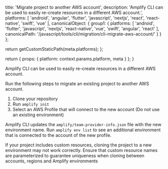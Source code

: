                   
  title: 'Migrate project to another AWS account',
  description: 'Amplify CLI can be used to easily re-create resources in a different AWS account.',
  platforms: [
    'android',
    'angular',
    'flutter',
    'javascript',
    'nextjs',
    'react',
    'react-native',
    'swift',
    'vue'
  ],
  canonicalObject: {
    group1: {
      platforms: [
        'android',
        'flutter',
        'javascript',
        'nextjs',
        'react-native',
        'vue',
        'swift',
        'angular',
        'react'
      ],
      canonicalPath: '/javascript/tools/cli/migration/cli-migrate-aws-account/'
    }
  }
};

  return getCustomStaticPath(meta.platforms);
};

  return {
    props: {
      platform: context.params.platform,
      meta
    }
  };
}
          

Amplify CLI can be used to easily re-create resources in a different AWS account.

Run the following steps to migrate an existing project to another AWS account.

1. Clone your repository
2. Run `amplify init`
3. Select an AWS Profile that will connect to the new account (Do not use an existing environment)

Amplify CLI updates the `amplify/team-provider-info.json` file with the new environment name. Run `amplify env list` to see an additional environment that is connected to the account of the new profile.

<Callout warning>

If your project includes custom resources, cloning the project to a new environment may not work correctly.
Ensure that custom resource names are parameterized to guarantee uniqueness when cloning between accounts, regions and Amplify environments

</Callout>
